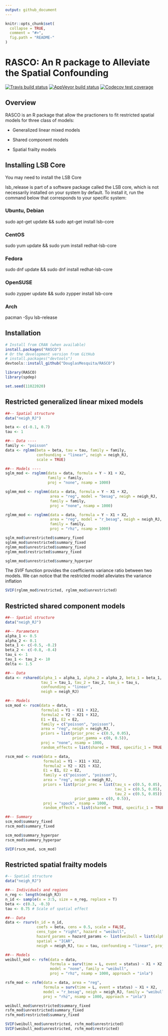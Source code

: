 ```yaml
---
output: github_document
---
```


```r
knitr::opts_chunk$set(
  collapse = TRUE,
  comment = "#>",
  fig.path = "README-"
)
```

# RASCO: An R package to Alleviate the Spatial Confounding

<!-- badges: start -->
<!-- [![CRAN status](https://www.r-pkg.org/badges/version/FLAMES)](https://cran.r-project.org/package=FLAMES) -->
[![Travis build status](https://travis-ci.org/DouglasMesquita/RASCO.svg?branch=master)](https://travis-ci.org/DouglasMesquita/RASCO)
[![AppVeyor build status](https://ci.appveyor.com/api/projects/status/github/DouglasMesquita/RASCO?branch=master&svg=true)](https://ci.appveyor.com/project/DouglasMesquita/RASCO)
[![Codecov test coverage](https://codecov.io/gh/DouglasMesquita/RASCO/branch/master/graph/badge.svg)](https://codecov.io/gh/DouglasMesquita/RASCO?branch=master)
<!-- badges: end -->

## Overview

RASCO is an R package that allow the practioners to fit restricted spatial models for three class of models:

+ Generalized linear mixed models 

+ Shared component models

+ Spatial frailty models

## Installing LSB Core

You may need to install the LSB Core

lsb_release is part of a software package called the LSB core, which is not necessarily installed on your system by default. To install it, run the command below that corresponds to your specific system:

### Ubuntu, Debian
sudo apt-get update && sudo apt-get install lsb-core

### CentOS
sudo yum update && sudo yum install redhat-lsb-core

### Fedora
sudo dnf update && sudo dnf install redhat-lsb-core

### OpenSUSE
sudo zypper update && sudo zypper install lsb-core

### Arch
pacman -Syu lsb-release

## Installation

```r
# Install from CRAN (when available)
install.packages("RASCO")
# Or the development version from GitHub
# install.packages("devtools")
devtools::install_github("DouglasMesquita/RASCO")
```

```r
library(RASCO)
library(spdep)

set.seed(11022020)
```

## Restricted generalized linear mixed models

```r
##-- Spatial structure
data("neigh_RJ")

beta <- c(-0.1, 0.7)
tau <- 1

##-- Data ----
family <- "poisson"
data <- rglmm(beta = beta, tau = tau, family = family,
              confounding = "linear", neigh = neigh_RJ,
              scale = TRUE)

##-- Models ----
sglm_mod <- rsglmm(data = data, formula = Y ~ X1 + X2,
                   family = family,
                   proj = "none", nsamp = 1000)

sglmm_mod <- rsglmm(data = data, formula = Y ~ X1 + X2,
                    area = "reg", model = "besag", neigh = neigh_RJ,
                    family = family,
                    proj = "none", nsamp = 1000)

rglmm_mod <- rsglmm(data = data, formula = Y ~ X1 + X2,
                    area = "reg", model = "r_besag", neigh = neigh_RJ,
                    family = family,
                    proj = "rhz", nsamp = 1000)

sglm_mod$unrestricted$summary_fixed
sglmm_mod$unrestricted$summary_fixed
rglmm_mod$unrestricted$summary_fixed
rglmm_mod$restricted$summary_fixed

sglmm_mod$unrestricted$summary_hyperpar
```

The _SVIF_ function provides the coefficients variance ratio between two models. We can notice that the restricted model alleviates the variance inflation

```r
SVIF(rglmm_mod$restricted, rglmm_mod$unrestricted)
```

## Restricted shared component models

```r
##-- Spatial structure
data("neigh_RJ")

##-- Parameters
alpha_1 <- 0.5
alpha_2 <- 0.1
beta_1 <- c(-0.5, -0.2)
beta_2 <- c(-0.8, -0.4)
tau_s <- 1
tau_1 <- tau_2 <- 10
delta <- 1.5

##-- Data
data <- rshared(alpha_1 = alpha_1, alpha_2 = alpha_2, beta_1 = beta_1, beta_2 = beta_2, delta = delta,
                tau_1 = tau_1, tau_2 = tau_2, tau_s = tau_s,
                confounding = "linear",
                neigh = neigh_RJ)

##-- Models
scm_mod <- rscm(data = data,
                formula1 = Y1 ~ X11 + X12,
                formula2 = Y2 ~ X21 + X12,
                E1 = E1, E2 = E2,
                family = c("poisson", "poisson"),
                area = "reg", neigh = neigh_RJ,
                priors = list(prior_prec = c(0.5, 0.05), 
                              prior_gamma = c(0, 0.5)),
                proj = "none", nsamp = 1000,
                random_effects = list(shared = TRUE, specific_1 = TRUE, specific_2 = TRUE))

rscm_mod <- rscm(data = data,
                 formula1 = Y1 ~ X11 + X12,
                 formula2 = Y2 ~ X21 + X12,
                 E1 = E1, E2 = E2,
                 family = c("poisson", "poisson"),
                 area = "reg", neigh = neigh_RJ,
                 priors = list(prior_prec = list(tau_s = c(0.5, 0.05), 
                                                 tau_1 = c(0.5, 0.05), 
                                                 tau_2 = c(0.5, 0.05)), 
                               prior_gamma = c(0, 0.5)),
                 proj = "spock", nsamp = 1000,
                 random_effects = list(shared = TRUE, specific_1 = TRUE, specific_2 = TRUE))

##-- Summary
scm_mod$summary_fixed
rscm_mod$summary_fixed

scm_mod$summary_hyperpar
rscm_mod$summary_hyperpar
```

```r
SVIF(rscm_mod, scm_mod)
```

## Restricted spatial frailty models

```r
#-- Spatial structure
data("neigh_RJ")

##-- Individuals and regions
n_reg <- length(neigh_RJ)
n_id <- sample(x = 3:5, size = n_reg, replace = T)
beta <- c(0.3, -0.3)
tau <- 0.75 # Scale of spatial effect

##-- Data
data <- rsurv(n_id = n_id,
              coefs = beta, cens = 0.5, scale = FALSE,
              cens_type = "right", hazard = "weibull",
              hazard_params = hazard_params <- list(weibull = list(alpha = 1.2, variant = 0)),
              spatial = "ICAR",
              neigh = neigh_RJ, tau = tau, confounding = "linear", proj = "none")

##-- Models
weibull_mod <- rsfm(data = data,
                    formula = surv(time = L, event = status) ~ X1 + X2,
                    model = "none", family = "weibull",
                    proj = "rhz", nsamp = 1000, approach = "inla")

rsfm_mod <- rsfm(data = data, area = "reg",
                 formula = surv(time = L, event = status) ~ X1 + X2,
                 model = "r_besag", neigh = neigh_RJ, family = "weibull",
                 proj = "rhz", nsamp = 1000, approach = "inla")

weibull_mod$unrestricted$summary_fixed
rsfm_mod$unrestricted$summary_fixed
rsfm_mod$restricted$summary_fixed
```

```r
SVIF(weibull_mod$unrestricted, rsfm_mod$unrestricted)
SVIF(weibull_mod$unrestricted, rsfm_mod$restricted)
```
